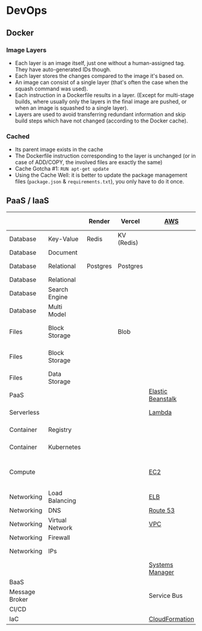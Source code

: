 # DevOps

## Docker

### Image Layers

- Each layer is an image itself, just one without a human-assigned tag. They have auto-generated IDs though.
- Each layer stores the changes compared to the image it's based on.
- An image can consist of a single layer (that's often the case when the squash command was used).
- Each instruction in a Dockerfile results in a layer. (Except for multi-stage builds, where usually only the layers in the final image are pushed, or when an image is squashed to a single layer).
- Layers are used to avoid transferring redundant information and skip build steps which have not changed (according to the Docker cache).

### Cached

- Its parent image exists in the cache
- The Dockerfile instruction corresponding to the layer is unchanged (or in case of ADD/COPY, the involved files are exactly the same)
- Cache Gotcha #1: `RUN apt-get update`
- Using the Cache Well: it is better to update the package management files (`package.json` & `requirements.txt`), you only have to do it once.

## PaaS / IaaS

|                |                 | Render   | Vercel     | [AWS][aws]                                | [Azure][azure]                     | [Google Cloud][google-cloud] | [IBM Cloud][ibm-cloud] | [Digital Ocean][do]                 | Open Source            |
| -------------- | --------------- | -------- | ---------- | ----------------------------------------- | ---------------------------------- | ---------------------------- | ---------------------- | ----------------------------------- | ---------------------- |
| Database       | Key-Value       | Redis    | KV (Redis) |                                           | Cache for Redis                    |                              |                        | Redis                               |                        |
| Database       | Document        |          |            |                                           |                                    | Firestore                    |                        | MongoDB                             |                        |
| Database       | Relational      | Postgres | Postgres   |                                           | Database for SQL                   |                              |                        | PostgreSQL                          |                        |
| Database       | Relational      |          |            |                                           |                                    |                              |                        | MySQL                               |                        |
| Database       | Search Engine   |          |            |                                           |                                    |                              |                        |                                     |                        |
| Database       | Multi Model     |          |            |                                           | Cosmos DB                          |                              |                        |                                     |                        |
| Files          | Block Storage   |          | Blob       |                                           | Volumes Block Storage              |                              |                        |                                     |                        |
| Files          | Block Storage   |          |            |                                           | Spaces Object Storage              |                              |                        |                                     |                        |
| Files          | Data Storage    |          |            |                                           |                                    |                              |                        |                                     |                        |
| PaaS           |                 |          |            | [Elastic Beanstalk][aws-elasticbeanstalk] | App Service                        | Google App Engine            |                        | App Platform                        |                        |
| Serverless     |                 |          |            | [Lambda][aws-lambda]                      | Functions                          | Cloud Functions              |                        |                                     |                        |
| Container      | Registry        |          |            |                                           | Container Registry                 | Container Registry           |                        |                                     |                        |
| Container      | Kubernetes      |          |            |                                           | AKS                                | Kubernetes Engine            |                        |                                     |                        |
| Compute        |                 |          |            | [EC2][aws-ec2]                            | Virtual Machines (Linux & Windows) | Compute Engine               |                        |                                     |                        |
| Networking     | Load Balancing  |          |            | [ELB][aws-elb]                            | Load Balancer                      | Cloud Load Balancing         |                        | [Load Balancers][do-load-balancers] |                        |
| Networking     | DNS             |          |            | [Route 53][aws-route53]                   | DNS                                | Cloud DNS                    |                        | DNS                                 |                        |
| Networking     | Virtual Network |          |            | [VPC][aws-vpc]                            | Virtual Network                    | VPC                          |                        | VPC                                 |                        |
| Networking     | Firewall        |          |            |                                           | Firewall                           |                              |                        | [Firewalls][do-firewalls]           |                        |
| Networking     | IPs             |          |            |                                           |                                    |                              |                        | [Reserved IPs][do-reserved-ips]     |                        |
|                |                 |          |            | [Systems Manager][aws-systems-manager]    | Key Vault                          |                              |                        |                                     |                        |
| BaaS           |                 |          |            |                                           |                                    | Firebase                     |                        |                                     |                        |
| Message Broker |                 |          |            | Service Bus                               |                                    |                              |                        |                                     |                        |
| CI/CD          |                 |          |            |                                           |                                    |                              |                        |                                     |                        |
| IaC            |                 |          |            | [CloudFormation][aws-cloudformation]      |                                    |                              |                        |                                     | [Terraform][terraform] |

[aws]: https://aws.amazon.com/
[aws-cloudformation]: https://aws.amazon.com/cloudformation/
[aws-ec2]: https://aws.amazon.com/ec2/
[aws-elasticbeanstalk]: https://aws.amazon.com/elasticbeanstalk/
[aws-elb]: https://aws.amazon.com/elasticloadbalancing/
[aws-lambda]: https://aws.amazon.com/lambda/
[aws-route53]: https://aws.amazon.com/route53/
[aws-systems-manager]: https://aws.amazon.com/systems-manager/
[aws-vpc]: https://aws.amazon.com/vpc/
[azure]: https://azure.microsoft.com/
[do]: https://docs.digitalocean.coms
[do-firewalls]: https://docs.digitalocean.com/products/networking/firewalls/
[do-load-balancers]: https://docs.digitalocean.com/products/networking/load-balancers/
[do-reserved-ips]: https://docs.digitalocean.com/products/networking/reserved-ips/
[google-cloud]: https://cloud.google.com/
[ibm-cloud]: https://www.ibm.com/cloud/
[terraform]: https://www.terraform.io/
